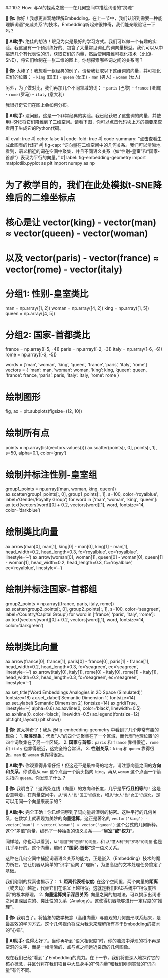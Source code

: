  ## 10.2 How: 与AI的探索之旅——在几何空间中描绘词语的"灵魂"

::: {.callout-note title="与AI的探索之旅"}

**👤 你:**
你好！我想更直观地理解Embedding。在上一节中，我们认识到需要一种能理解词语"亲戚关系"的技术。Embedding听起来很神奇，我们能亲眼验证一下吗？

**🤖 AI助手:**
绝佳的想法！眼见为实是最好的学习方式。我们可以做一个有趣的实验。我这里有一个预训练好的、包含了大量常见词汇的词向量模型。我们可以从中挑选几个有代表性的词，获取它们的向量，然后使用降维可视化技术（比如t-SNE），将它们绘制在一张二维的图上。你想探索哪些词之间的关系呢？

**👤 你:**
太棒了！我想看一组经典的例子。请帮我获取以下这组词的向量，并可视化它们的位置：
-   `king` (国王)
-   `queen` (女王)
-   `man` (男人)
-   `woman` (女人)

另外，为了做对比，我们再加几个不同领域的词：
-   `paris` (巴黎)
-   `france` (法国)
-   `rome` (罗马)
-   `italy` (意大利)

我很好奇它们在图上会如何分布。

**🤖 AI助手:**
没问题。这是一个非常经典的实验。我已经获取了这些词的向量，并使用t-SNE将它们降维到了二维空间。请看下图，你可以点击代码块上方的摘要来查看用于生成它的Python代码。

#| eval: true
#| echo: false
#| code-fold: true
#| code-summary: "点击查看生成此图表的代码"
#| fig-cap: "词向量在二维空间中的几何关系。我们可以清晰地看到，语义相近的词在空间中聚集，并且不同语义关系（如“性别-皇室”和“国家-首都”）表现为平行的向量。"
#| label: fig-embedding-geometry
import matplotlib.pyplot as plt
import numpy as np

# 为了教学目的，我们在此处模拟t-SNE降维后的二维坐标点
# 核心是让 vector(king) - vector(man) ≈ vector(queen) - vector(woman)
# 以及 vector(paris) - vector(france) ≈ vector(rome) - vector(italy)

# 分组1: 性别-皇室类比
man = np.array([1, 2])
woman = np.array([4, 2])
king = np.array([1, 5])
queen = np.array([4, 5])

# 分组2: 国家-首都类比
france = np.array([-5, -4])
paris = np.array([-2, -3])
italy = np.array([-6, -6])
rome = np.array([-3, -5])

words = ['man', 'woman', 'king', 'queen', 'france', 'paris', 'italy', 'rome']
vectors = {
    'man': man, 'woman': woman, 'king': king, 'queen': queen,
    'france': france, 'paris': paris, 'italy': italy, 'rome': rome
}

# 绘制图形
fig, ax = plt.subplots(figsize=(12, 10))

# 绘制所有点
points = np.array(list(vectors.values()))
ax.scatter(points[:, 0], points[:, 1], s=50, alpha=0.1, color='gray')

# 绘制并标注性别-皇室组
group1_points = np.array([man, woman, king, queen])
ax.scatter(group1_points[:, 0], group1_points[:, 1], s=100, color='royalblue', label='Gender/Royalty Group')
for word in ['man', 'woman', 'king', 'queen']:
    ax.text(vectors[word][0] + 0.2, vectors[word][1], word, fontsize=14, color='darkblue')

# 绘制类比向量
ax.arrow(man[0], man[1], king[0] - man[0], king[1] - man[1],
          head_width=0.2, head_length=0.3, fc='royalblue', ec='royalblue', linestyle='--')
ax.arrow(woman[0], woman[1], queen[0] - woman[0], queen[1] - woman[1],
          head_width=0.2, head_length=0.3, fc='royalblue', ec='royalblue', linestyle='--')

# 绘制并标注国家-首都组
group2_points = np.array([france, paris, italy, rome])
ax.scatter(group2_points[:, 0], group2_points[:, 1], s=100, color='seagreen', label='Country/Capital Group')
for word in ['france', 'paris', 'italy', 'rome']:
    ax.text(vectors[word][0] + 0.2, vectors[word][1], word, fontsize=14, color='darkgreen')

# 绘制类比向量
ax.arrow(france[0], france[1], paris[0] - france[0], paris[1] - france[1],
          head_width=0.2, head_length=0.3, fc='seagreen', ec='seagreen', linestyle='--')
ax.arrow(italy[0], italy[1], rome[0] - italy[0], rome[1] - italy[1],
          head_width=0.2, head_length=0.3, fc='seagreen', ec='seagreen', linestyle='--')

ax.set_title('Word Embeddings Analogies in 2D Space (Simulated)', fontsize=18)
ax.set_xlabel('Semantic Dimension 1', fontsize=14)
ax.set_ylabel('Semantic Dimension 2', fontsize=14)
ax.grid(True, linestyle='--', alpha=0.6)
ax.axvline(0, color='black', linewidth=0.5)
ax.axhline(0, color='black', linewidth=0.5)
ax.legend(fontsize=12)
plt.tight_layout()
plt.show()

**👤 你:**
这太神奇了！我从 @fig-embedding-geometry 中看到了几个非常有趣的现象：
1.  **聚类现象**：代表"人"的四个词聚集在了一个区域，而代表"地理位置"的四个词聚集在了另一个区域。
2.  **国家与首都**：`paris` 和 `france` 靠得很近，`rome` 和 `italy` 也靠得很近，这完全符合常识。
3.  **性别关系**：`king` 和 `queen` 靠得很近，`man` 和 `woman` 也靠得很近。

**🤖 AI助手:**
你观察得非常仔细！但这还不是最神奇的地方。请注意向量之间的**方向和关系**。你试着从 `man` 这个点画一个箭头指向 `king`，再从 `woman` 这个点画一个箭头指向 `queen`。你发现了什么？

**👤 你:**
我明白了！这两条连线（向量）的方向和长度，几乎是**平行且相等**的！这是否意味着，在向量空间中，`从"男人"到"国王"的变化`，和`从"女人"到"女王"的变化`，是可以用同一个向量来表示的？

**🤖 AI助手:**
完全正确！你已经洞察到了词向量最深刻的秘密。这种平行的几何关系，在数学上就表现为美妙的**向量运算**。这正是著名的 `vector('king') - vector('man') + vector('woman') ≈ vector('queen')` 这个公式的几何解释。这个"差值"向量，编码了一种抽象的语义关系——**"皇室"或"权力"**。

同样地，你也可以看到，`从"法国"到"巴黎"的向量`，和 `从"意大利"到"罗马"的向量` 也是几乎平行的。这个向量，编码了**"国家-首都"**这一语义关系。

这种在几何空间中捕捉词语语义关系的能力，正是嵌入（Embedding）技术的魔力所在。它让机器从简单的"识字"迈向了"理解"，为更高级的文本处理任务奠定了基础。

我们刚刚的探索也揭示了：
1.  **距离代表相似度**: 在这个空间里，两个向量的**距离**（或夹角）越近，代表它们在语义上越相似。这就是我们RAG系统中"相似度检索"的根本原理。
2.  **向量运算揭示深层关系**: 向量之间的加减法，可以揭示出词语之间更深层次的、类比性的关系（Analogy）。这使得机器能够进行一定程度的"推理"。

**👤 你:**
我明白了。将抽象的数学概念（高维向量）与直观的几何图形联系起来，是最高效的学习方式。这个几何视角将成为我未来理解所有基于Embedding的技术的"心锚"。

**🤖 AI助手:**
说得太好了。当你再听到"语义相似度"时，你的脑海中浮现的将不再是空洞的文字，而是一幅清晰的、点与点之间远近亲疏的几何图像。

现在我们已经"看到"了Embedding的魔力。在下一节，我们将更深入地探讨它的核心概念，并区分将在我们项目中大显身手的"句向量"和我们刚刚实验的"词向量"有何不同。

:::

